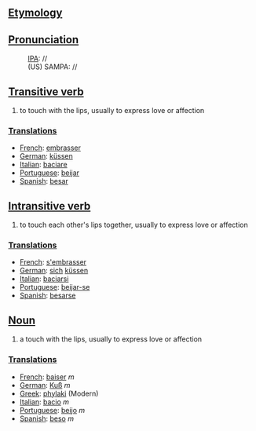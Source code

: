 == [[Etymology]] ==

== [[Pronunciation]] ==
:[[w:IPA|IPA]]: //
:(US) SAMPA: //

== [[Transitive verb]] ==

# to touch with the lips, usually to express love or affection

=== [[Translation]]s ===

*[[French]]: [[embrasser]]
*[[German]]: [[küssen]]
*[[Italian]]: [[baciare]]
*[[Portuguese]]: [[beijar]]
*[[Spanish]]: [[besar]]

== [[Intransitive verb]] ==

# to touch each other's lips together, usually to express love or affection

=== [[Translations]] ===

*[[French]]: [[s'embrasser]]
*[[German]]: [[sich]] [[küssen]]
*[[Italian]]: [[baciarsi]]
*[[Portuguese]]: [[beijar-se]]
*[[Spanish]]: [[besarse]]

== [[Noun]] ==

# a touch with the lips, usually to express love or affection

=== [[Translations]] ===

*[[French]]: [[baiser]] ''m''
*[[German]]: [[Kuß]] ''m''
*[[Greek]]: [[phylaki]] (Modern)
*[[Italian]]: [[bacio]] ''m''
*[[Portuguese]]: [[beijo]] ''m''
*[[Spanish]]: [[beso]] ''m''